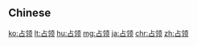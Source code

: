 {{also|占領|佔领|佔領}}
==Chinese==
{{zh-see|佔領}}

[[ko:占领]]
[[lt:占领]]
[[hu:占领]]
[[mg:占领]]
[[ja:占领]]
[[chr:占领]]
[[zh:占领]]